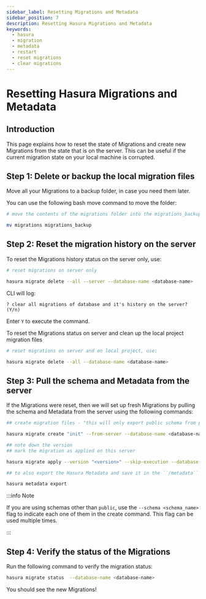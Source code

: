 ```yaml
---
sidebar_label: Resetting Migrations and Metadata
sidebar_position: 7
description: Resetting Hasura Migrations and Metadata
keywords:
  - hasura
  - migration
  - metadata
  - restart
  - reset migrations
  - clear migrations
---
```


# Resetting Hasura Migrations and Metadata

## Introduction

This page explains how to reset the state of Migrations and create new Migrations from the state that is on the
server. This can be useful if the current migration state on your local machine is corrupted.

## Step 1: Delete or backup the local migration files

Move all your Migrations to a backup folder, in case you need them later.

You can use the following bash move command to move the folder:

```bash
# move the contents of the migrations folder into the migrations_backup folder

mv migrations migrations_backup
```

## Step 2: Reset the migration history on the server

To reset the Migrations history status on the server only, use:

```bash
# reset migrations on server only

hasura migrate delete --all --server --database-name <database-name>
```

CLI will log:

```text
? clear all migrations of database and it's history on the server? (Y/n)
```

Enter `Y` to execute the command.

To reset the Migrations status on server and clean up the local project migration files

```bash
# reset migrations on server and on local project, use:

hasura migrate delete --all --database-name <database-name>
```

## Step 3: Pull the schema and Metadata from the server

If the Migrations were reset, then we will set up fresh Migrations by pulling the schema and Metadata from the
server using the following commands:

```bash
## create migration files - "this will only export public schema from postgres"

hasura migrate create "init" --from-server --database-name <database-name>
```

```bash
## note down the version
## mark the migration as applied on this server

hasura migrate apply --version "<version>" --skip-execution --database-name <database-name>
```

```bash
## to also export the Hasura Metadata and save it in the ``/metadata`` directory

hasura metadata export
```

:::info Note

If you are using schemas other than `public`, use the `--schema <schema_name>` flag to indicate each one of them in
the create command. This flag can be used multiple times.

:::

## Step 4: Verify the status of the Migrations

Run the following command to verify the migration status:

```bash
hasura migrate status  --database-name <database-name>
```

You should see the new Migrations!
